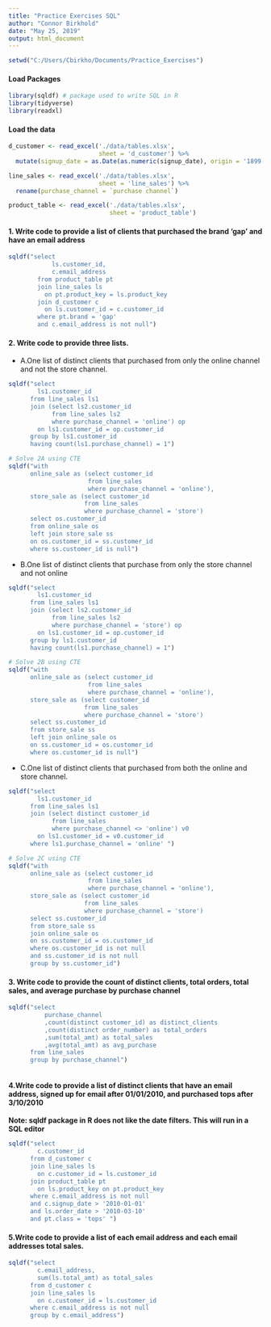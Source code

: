 ```yaml
---
title: "Practice Exercises SQL"
author: "Connor Birkhold"
date: "May 25, 2019"
output: html_document
---
```


```r
setwd("C:/Users/Cbirkho/Documents/Practice_Exercises")
```


#### Load Packages
```r
library(sqldf) # package used to write SQL in R
library(tidyverse)
library(readxl)

```

#### Load the data
```r
d_customer <- read_excel('./data/tables.xlsx',
                         sheet = 'd_customer') %>% 
  mutate(signup_date = as.Date(as.numeric(signup_date), origin = '1899-12-30'))

line_sales <- read_excel('./data/tables.xlsx',
                         sheet = 'line_sales') %>% 
  rename(purchase_channel = `purchase channel`)

product_table <- read_excel('./data/tables.xlsx',
                            sheet = 'product_table')

```

#### 1. Write code to provide a list of clients that purchased the brand 'gap' and have an email address
```r
sqldf("select 
            ls.customer_id, 
            c.email_address
        from product_table pt 
        join line_sales ls 
          on pt.product_key = ls.product_key
        join d_customer c 
          on ls.customer_id = c.customer_id
        where pt.brand = 'gap'
        and c.email_address is not null")


```

#### 2. Write code to provide three lists.  

* A.One list of distinct clients that purchased from only the online channel and not the store channel.
```r
sqldf("select 
        ls1.customer_id 
      from line_sales ls1 
      join (select ls2.customer_id 
            from line_sales ls2 
            where purchase_channel = 'online') op 
        on ls1.customer_id = op.customer_id
      group by ls1.customer_id
      having count(ls1.purchase_channel) = 1")

# Solve 2A using CTE
sqldf("with
      online_sale as (select customer_id
                      from line_sales
                      where purchase_channel = 'online'),
      store_sale as (select customer_id
                     from line_sales
                     where purchase_channel = 'store')
      select os.customer_id
      from online_sale os
      left join store_sale ss 
      on os.customer_id = ss.customer_id
      where ss.customer_id is null")

```

* B.One list of distinct clients that purchase from only the store channel and not online
```r
sqldf("select 
        ls1.customer_id 
      from line_sales ls1 
      join (select ls2.customer_id 
            from line_sales ls2 
            where purchase_channel = 'store') op 
        on ls1.customer_id = op.customer_id
      group by ls1.customer_id 
      having count(ls1.purchase_channel) = 1") 

# Solve 2B using CTE
sqldf("with
      online_sale as (select customer_id
                      from line_sales
                      where purchase_channel = 'online'),
      store_sale as (select customer_id
                     from line_sales
                     where purchase_channel = 'store')
      select ss.customer_id
      from store_sale ss
      left join online_sale os 
      on ss.customer_id = os.customer_id
      where os.customer_id is null")

```

* C.One list of distinct clients that purchased from both the online and store channel.
```r
sqldf("select 
        ls1.customer_id 
      from line_sales ls1
      join (select distinct customer_id 
            from line_sales 
            where purchase_channel <> 'online') v0 
        on ls1.customer_id = v0.customer_id
      where ls1.purchase_channel = 'online' ")

# Solve 2C using CTE
sqldf("with
      online_sale as (select customer_id
                      from line_sales
                      where purchase_channel = 'online'),
      store_sale as (select customer_id
                     from line_sales
                     where purchase_channel = 'store')
      select ss.customer_id
      from store_sale ss
      join online_sale os 
      on ss.customer_id = os.customer_id
      where os.customer_id is not null
      and ss.customer_id is not null
      group by ss.customer_id")

```

#### 3. Write code to provide the count of distinct clients, total orders, total sales, and average purchase by purchase channel
```r

sqldf("select 
          purchase_channel
          ,count(distinct customer_id) as distinct_clients
          ,count(distinct order_number) as total_orders
          ,sum(total_amt) as total_sales
          ,avg(total_amt) as avg_purchase
      from line_sales 
      group by purchase_channel")



```

#### 4.Write code to provide a list of distinct clients that have an email address, signed up for email after 01/01/2010, and purchased tops after 3/10/2010
**Note: sqldf package in R does not like the date filters. This will run in a SQL editor**
```r


sqldf("select 
        c.customer_id
      from d_customer c
      join line_sales ls 
        on c.customer_id = ls.customer_id
      join product_table pt
        on ls.product_key on pt.product_key
      where c.email_address is not null 
      and c.signup_date > '2010-01-01'
      and ls.order_date > '2010-03-10'
      and pt.class = 'tops' ")

```
#### 5.Write code to provide a list of each email address and each email addresses total sales.
```r


sqldf("select 
        c.email_address, 
        sum(ls.total_amt) as total_sales
      from d_customer c 
      join line_sales ls
        on c.customer_id = ls.customer_id
      where c.email_address is not null
      group by c.email_address")
```
